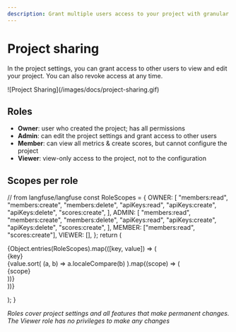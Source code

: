 ```yaml
---
description: Grant multiple users access to your project with granular permissions and roles.
---
```



# Project sharing

In the project settings, you can grant access to other users to view and edit your project. You can also revoke access at any time.

<Frame>![Project Sharing](/images/docs/project-sharing.gif)</Frame>

## Roles

- **Owner**: user who created the project; has all permissions
- **Admin**: can edit the project settings and grant access to other users
- **Member**: can view all metrics & create scores, but cannot configure the project
- **Viewer**: view-only access to the project, not to the configuration

## Scopes per role

  // from langfuse/langfuse
  const RoleScopes = {
    OWNER: [
      "members:read",
      "members:create",
      "members:delete",
      "apiKeys:read",
      "apiKeys:create",
      "apiKeys:delete",
      "scores:create",
    ],
    ADMIN: [
      "members:read",
      "members:create",
      "members:delete",
      "apiKeys:read",
      "apiKeys:create",
      "apiKeys:delete",
      "scores:create",
    ],
    MEMBER: ["members:read", "scores:create"],
    VIEWER: [],
  };
  return (
    <div className="flex gap-5 mt-4">
      {Object.entries(RoleScopes).map(([key, value]) => (
        <div key={key}>
          <div
          className="border-b pb-2 mb-2 border-gray-600"
          >{key}</div>
          {value.sort(
            (a, b) => a.localeCompare(b)
          ).map((scope) => (
            <div key={scope}
            className="text-sm mt-1"
            >{scope}</div>
          ))}
        </div>
      ))}
    </div>

);
}

<RolePermissionTable />

_Roles cover project settings and all features that make permanent changes. The Viewer role has no privileges to make any changes_
